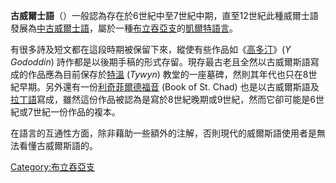 {{Infobox Language
  |name=古威爾士語
  |nativename=Hen Gymraeg
  |states=[[威爾士|威爾士]]
  |familycolor=Indo-European
  |fam1=[[印歐語系|印歐語系]]
  |fam2=[[凱爾特語族|凱爾特語族]]
  |fam3=[[海島凱爾特語支|海島凱爾特語支]]
  |fam4=[[布立吞亞支|布立吞亞支]]
  |script=[[拉丁字母|拉丁字母]]
  |extinct=在約12世紀演化至[[中古威爾士語|中古威爾士語]]
  |iso2=cel
  |iso3=owl
}}

'''古威爾士語'''（{{lang-owl|Hen Gymraeg}}）一般認為存在於6世紀中至7世紀中期，直至12世紀此種威爾士語發展為[[中古威爾士語|中古威爾士語]]，屬於一種[[布立吞亞支|布立吞亞支]]的[[凱爾特語族|凱爾特語言]]。

有很多詩及短文都在這段時期被保留下來，縱使有些作品如《[[高多汀|高多汀]]》(''Y Gododdin'') 詩作都是以後期手稿的形式存留。現存最古老且全然以古威爾斯語寫成的作品應為目前保存於[[特溫|特溫]] (''Tywyn'') 教堂的一座墓碑，然則其年代也只在8世紀早期。另外還有一份[[利奇菲爾德福音|利奇菲爾德福音]] (Book of St. Chad) 也是以古威爾斯語及[[拉丁語|拉丁語]]寫成，雖然這份作品被認為是寫於8世紀晚期或9世紀，然而它卻可能是6世紀或7世紀一份作品的複本。

在語言的互通性方面，除非藉助一些額外的注解，否則現代的威爾斯語使用者是無法看懂古威爾斯語的。

{{Celtic languages}}

[[Category:布立吞亞支|Category:布立吞亞支]]